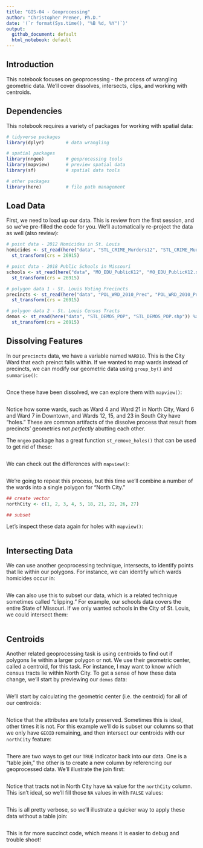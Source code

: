 ```yaml
---
title: "GIS-04 - Geoprocessing"
author: "Christopher Prener, Ph.D."
date: '(`r format(Sys.time(), "%B %d, %Y")`)'
output:
  github_document: default
  html_notebook: default
---
```


## Introduction
This notebook focuses on geoprocessing - the process of wrangling geometric data. We'll cover dissolves, intersects, clips, and working with centroids.

## Dependencies
This notebook requires a variety of packages for working with spatial data:

```r
# tidyverse packages
library(dplyr)        # data wrangling

# spatial packages
library(nngeo)        # geoprocessing tools
library(mapview)      # preview spatial data
library(sf)           # spatial data tools

# other packages
library(here)         # file path management
```

## Load Data
First, we need to load up our data. This is review from the first session, and so we've pre-filled the code for you. We'll automatically re-project the data as well (also review):

```r
# point data - 2012 Homicides in St. Louis
homicides <- st_read(here("data", "STL_CRIME_Murders12", "STL_CRIME_Murders12.shp")) %>%
  st_transform(crs = 26915)

# point data - 2018 Public Schools in Missouri
schools <- st_read(here("data", "MO_EDU_PublicK12", "MO_EDU_PublicK12.shp")) %>%
  st_transform(crs = 26915)

# polygon data 1 - St. Louis Voting Precincts
precincts <- st_read(here("data", "POL_WRD_2010_Prec", "POL_WRD_2010_Prec.shp"))%>%
  st_transform(crs = 26915)

# polygon data 2 - St. Louis Census Tracts
demos <- st_read(here("data", "STL_DEMOS_POP", "STL_DEMOS_POP.shp")) %>%
  st_transform(crs = 26915)
```

## Dissolving Features
In our `precincts` data, we have a variable named `WARD10`. This is the City Ward that each preinct falls within. If we wanted to map wards instead of precincts, we can modify our geometric data using `group_by()` and `summarise()`:

```r

```

Once these have been dissolved, we can explore them with `mapview()`:

```r

```

Notice how some wards, such as Ward 4 and Ward 21 in North City, Ward 6 and Ward 7 in Downtown, and Wards 12, 15, and 23 in South City have "holes." These are common artifacts of the dissolve process that result from precincts' geometries not *perfectly* abutting each other.

The `nngeo` package has a great function `st_remove_holes()` that can be used to get rid of these:

```r

```

We can check out the differences with `mapview()`:

```r

```

We're going to repeat this process, but this time we'll combine a number of the wards into a single polygon for "North City."

```r
## create vector
northCity <- c(1, 2, 3, 4, 5, 18, 21, 22, 26, 27)

## subset

```

Let's inspect these data again for holes with `mapview()`:

```r

```

## Intersecting Data
We can use another geoprocessing technique, intersects, to identify points that lie within our polygons. For instance, we can identify which wards homicides occur in:

```r

```

We can also use this to subset our data, which is a related technique sometimes called "clipping." For example, our schools data covers the entire State of Missouri. If we only wanted schools in the City of St. Louis, we could intersect them:

```r

```

## Centroids
Another related geoprocessing task is using centroids to find out if polygons lie within a larger polygon or not. We use their geometric center, called a centroid, for this task. For instance, I may want to know which census tracts lie within North City. To get a sense of how these data change, we'll start by previewing our `demos` data:

```r

```

We'll start by calculating the geometric center (i.e. the centroid) for all of our centroids:

```r

```

Notice that the attributes are totally preserved. Sometimes this is ideal, other times it is not. For this example we'll do is subset our columns so that we only have `GEOID` remaining, and then intersect our centroids with our `northCity` feature:

```r

```

There are two ways to get our `TRUE` indicator back into our data. One is a "table join," the other is to create a new column by referencing our geoprocessed data. We'll illustrate the join first:

```r

```

Notice that tracts not in North City have `NA` value for the `northCity` column. This isn't ideal, so we'll fill those `NA` values in with `FALSE` values:

```r

```

This is all pretty verbose, so we'll illustrate a quicker way to apply these data without a table join:

```r

```

This is far more succinct code, which means it is easier to debug and trouble shoot!
